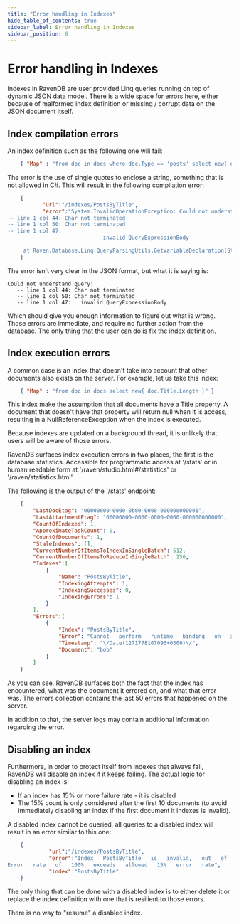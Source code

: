 ```yaml
---
title: "Error handling in Indexes"
hide_table_of_contents: true
sidebar_label: Error handling in Indexes
sidebar_position: 6
---
```



# Error handling in Indexes

Indexes in RavenDB are user provided Linq queries running on top of dynamic JSON data model. There is a wide space for errors here, either because of malformed index definition or missing / corrupt data on the JSON document itself.

## Index compilation errors

An index definition such as the following one will fail:

```json 
    { "Map" : "from doc in docs where doc.Type == 'posts' select new{ doc.Title.Length }" }
```

The error is the use of single quotes to enclose a string, something that is not allowed in C#. This will result in the following compilation error:

```json 
    {
           "url":"/indexes/PostsByTitle",
           "error":"System.InvalidOperationException: Could not understand query: 
-- line 1 col 44: Char not terminated
-- line 1 col 50: Char not terminated
-- line 1 col 47: 
                              invalid QueryExpressionBody

     at Raven.Database.Linq.QueryParsingUtils.GetVariableDeclaration(String query)"
    }
```

The error isn't very clear in the JSON format, but what it is saying is:

    Could not understand query: 
       -- line 1 col 44: Char not terminated
       -- line 1 col 50: Char not terminated
       -- line 1 col 47:   invalid QueryExpressionBody
    
Which should give you enough information to figure out what is wrong. Those errors are immediate, and require no further action from the database. The only thing that the user can do is fix the index definition.

## Index execution errors

A common case is an index that doesn't take into account that other documents also exists on the server. For example, let us take this index:

```json 
    { "Map" : "from doc in docs select new{ doc.Title.Length }" }
```

This index make the assumption that all documents have a Title property. A document that doesn't have that property will return null when it is access, resulting in a NullReferenceException when the index is executed.

Because indexes are updated on a background thread, it is unlikely that users will be aware of those errors.  

RavenDB surfaces index execution errors in two places, the first is the database statistics. Accessible for programmatic access at '/stats' or in human readable form at '/raven/studio.html#/statistics' or '/raven/statistics.html'

The following is the output of the '/stats' endpoint:  

```json 
	{
		"LastDocEtag": "00000000-0000-0b00-0000-000000000001",
		"LastAttachmentEtag": "00000000-0000-0000-0000-000000000000",
		"CountOfIndexes": 1,
		"ApproximateTaskCount": 0,
		"CountOfDocuments": 1,
		"StaleIndexes": [],
		"CurrentNumberOfItemsToIndexInSingleBatch": 512,
		"CurrentNumberOfItemsToReduceInSingleBatch": 256,
		"Indexes":[
			{
				"Name": "PostsByTitle",
				"IndexingAttempts": 1,
				"IndexingSuccesses": 0,
				"IndexingErrors": 1
			}
		],
		"Errors":[
			{
				"Index": "PostsByTitle",
				"Error": "Cannot   perform   runtime   binding   on   a   null   reference",
				"Timestamp": "\/Date(1271778107096+0300)\/",
				"Document": "bob"
			}
		]
	}
```

As you can see, RavenDB surfaces both the fact that the index has encountered, what was the document it errored on,    and what that error was. The errors collection contains the last 50 errors that happened on the server.

In addition to that, the server logs may contain additional information regarding the error.

## Disabling an index

Furthermore, in order to protect itself from indexes that always fail, RavenDB will disable an index if it keeps failing. The actual logic for disabling an index is:

* If an index has 15% or more failure rate - it is disabled
* The 15% count is only considered after the first 10 documents (to avoid immediately disabling an index if the first document it indexes is invalid).

A disabled index cannot be queried, all queries to a disabled index will result in an error similar to this one:

```json 
    {
             "url":"/indexes/PostsByTitle",
             "error":"Index   PostsByTitle   is   invalid,   out   of   10   indexing   attempts,   10   has   failed.
Error   rate   of   100%   exceeds   allowed   15%   error   rate",
             "index":"PostsByTitle"
    }
```

The only thing that can be done with a disabled index is to either delete it or replace the index definition with one that is resilient to those errors.

There is no way to "resume" a disabled index.